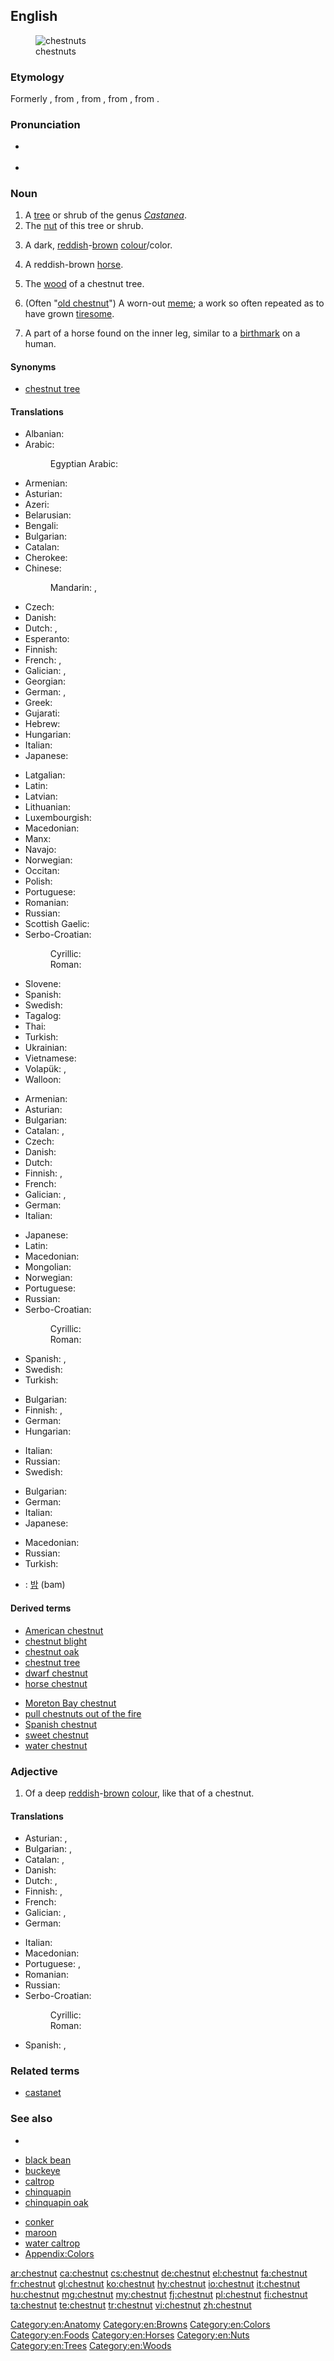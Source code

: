 ==English==
[[Image:Châtaignier 120807 1.jpg|thumb|chestnuts]]

===Etymology===
Formerly {{term|chesten|lang=en}} {{term|nut|lang=en}}, from {{etyl|enm}} {{term|chasteine|lang=enm}}, from {{etyl|fro}} {{term|chastaigne|lang=fro}}, from {{etyl|la}} {{term|castanea|lang=la}}, from {{etyl|grc}} {{term|καστάνεια|lang=grc|tr=kastaneia}}.

===Pronunciation===
* {{a|UK|US}} {{IPA|/ˈtʃɛs.nʌt/|/ˈtʃɛst.nʌt/}}
* {{audio|en-us-chestnut.ogg|Audio (US)}}

===Noun===
{{en-noun|s|-}}

# A [[tree]] or shrub of the genus ''[[Castanea]]''.
# The [[nut]] of this tree or shrub.
# {{uncountable}} A dark, [[reddish]]-[[brown]] [[colour]]/color.
#: {{color panel|551608}}
# A reddish-brown [[horse]].
# {{uncountable}} The [[wood]] of a chestnut tree.
# {{idiomatic}} (Often "[[old chestnut]]") A worn-out [[meme]]; a work so often repeated as to have grown [[tiresome]].
# A part of a horse found on the inner leg, similar to a [[birthmark]] on a human.

====Synonyms====
* {{sense|tree}} [[chestnut tree]]

====Translations====
{{trans-see|chestnut tree}}

{{trans-top|nut of the chestnut tree}}
* Albanian: {{t|sq|gështenjë|f}}
* Arabic: {{t-|ar|كستناء|f|tr=kastanaaʔ|sc=Arab}}
*: Egyptian Arabic: {{tø|arz|ابو فروة|m|tr=ʔabo farwa|sc=Arab}}
* Armenian: {{t-|hy|շագանակ|tr=šaganak}}
* Asturian: {{t-|ast|castaña|f}}
* Azeri: {{t+|az|şabalıd|xs=Azeri}}
* Belarusian: {{t-|be|каштан|m|tr=kaštán|xs=Belarusian}}
* Bengali: {{t-|bn|বাদামী|tr=bādāmī|sc=Beng}}
* Bulgarian: {{t+|bg|кестен|m}}
* Catalan: {{t-|ca|castanya|f}}
* Cherokee: {{t-|chr|ᏘᎵ|tr=tili|sc=Cher|xs=Cherokee}}
* Chinese:
*: Mandarin: {{t-|cmn|板栗|tr=bǎnlì|sc=Hani}}, {{t-|cmn|栗子|tr=lìzi|sc=Hani}}
* Czech: {{t+|cs|kaštan|m}}
* Danish: {{t-|da|kastanje|c}}
* Dutch: {{t-|nl|kastanje|f}}, {{t-|nl|tamme kastanje|f}}
* Esperanto: {{t-|eo|kaŝtano|xs=Esperanto}}
* Finnish: {{t+|fi|kastanja}}
* French: {{t+|fr|châtaigne|f}}, {{t+|fr|marron|m}}
* Galician: {{t+|gl|castaña|f}}, {{t-|gl|bullote|m}}
* Georgian: {{t-|ka|წაბლი|tr=cabli|sc=Geor|xs=Georgian}}
* German: {{t+|de|Kastanie|f}}, {{t-|de|Esskastanie|f}}
* Greek: {{t+|el|κάστανο|n}}
* Gujarati: {{t-|gu|ચેસ્ટનટ|tr=cēsṭanaṭa|sc=Gujr}}
* Hebrew: {{t+|he|ערמון|m}}
* Hungarian: {{t+|hu|gesztenye}}
* Italian: {{t+|it|castagna|f}}
* Japanese: {{t+|ja|栗|tr=kuri}}
{{trans-mid}}
* Latgalian: {{tø|ltg|kaštans}}
* Latin: {{t-|la|castanea|f}}
* Latvian: {{t-|lv|kastanis}}
* Lithuanian: {{t-|lt|kaštonas}}
* Luxembourgish: {{t-|lb|Käscht|f}}
* Macedonian: {{t-|mk|костен|m|tr=kósten}}
* Manx: {{t-|gv|castan|m}}
* Navajo: {{tø|nv|neeshchʼííłchííʼ}}
* Norwegian: {{t-|no|kastanje|m}}
* Occitan: {{t+|oc|castanha|f}}
* Polish: {{t+|pl|kasztan|m}}
* Portuguese: {{t+|pt|castanha|f}}
* Romanian: {{t-|ro|castană}}
* Russian: {{t+|ru|каштан|m|tr=kaštán}}
* Scottish Gaelic: {{t-|gd|castan|m}}
* Serbo-Croatian:
*: Cyrillic: {{t-|sh|кестен|m}}
*: Roman: {{t-|sh|kesten|m}}
* Slovene: {{t+|sl|kostanj|m}}
* Spanish: {{t+|es|castaña|f}}
* Swedish: {{t+|sv|kastanj|n}}
* Tagalog: {{t|tl|kastanyas}}
* Thai: {{t|th|ลูกเกาลัด|tr=lūk keālạd|sc=Thai}}
* Turkish: {{t+|tr|kestane}}
* Ukrainian: {{t-|uk|каштан|m|tr=kaštán|xs=Ukrainian}}
* Vietnamese: {{t-|vi|hạt dẻ|xs=Vietnamese}}
* Volapük: {{t-|vo|kätan}}, {{t-|vo|kätuk}}
* Walloon: {{t+|wa|cascagne|f}}
{{trans-bottom}}

{{trans-top|reddish-brown colour}}
* Armenian: {{t+|hy|շագանակագույն|tr=šaganakaguyn}}
* Asturian: {{t-|ast|marrón|m}}
* Bulgarian: {{t-|bg|кестеняв}}
* Catalan: {{t-|ca|castany|m}}, {{t+|ca|marró|m}}
* Czech: {{t-|cs|kaštanově hnědá|f}}
* Danish: {{t-|da|kastanjebrun}}
* Dutch: {{t+|nl|kastanjebruin|n}}
* Finnish: {{t-|fi|kastanjanruskea}}, {{t-|fi|pähkinänruskea}}
* French: {{t+|fr|marron|m}}
* Galician: {{t+|gl|castaño|m}}, {{t+|gl|marrón|m}}
* German: {{t-|de|Kastanienbraun|n}}
* Italian: {{t+|it|castano|f}}
{{trans-mid}}
* Japanese: {{t-|ja|栗色|tr=kuriiro}}
* Latin: {{t-|la|spadix|alt=spādīx}}
* Macedonian: {{t-|mk|костенлива|f|tr=kosténliva}}
* Mongolian:
* Norwegian: {{t-|no|kastanje}}
* Portuguese: {{t+|pt|castanho|m}}
* Russian: {{t+|ru|каштановый|tr=kaštánovyj}} {{qualifier|hair color}}
* Serbo-Croatian:
*: Cyrillic: {{t-|sh|кестењаста|f}}
*: Roman: {{t-|sh|kestenjasta|f}}
* Spanish: {{t+|es|castaño|m}}, {{t+|es|marrón|m}}
* Swedish: {{t-|sv|kastanjebrunt}}
* Turkish: {{t+|tr|kestane}}
{{trans-bottom}}

{{trans-top|reddish-brown horse}}
* Bulgarian: {{t-|bg|дорест кон}}
* Finnish: {{t-|fi|raudikko}}, {{t+|fi|rautias}}
* German: {{t+|de|Fuchs|m}}
* Hungarian: {{t+|hu|pej}}
{{trans-mid}}
* Italian: {{t+|it|castano|f}}
* Russian: {{t+|ru|гнедой|tr=gn'edój}}
* Swedish: {{t+|sv|fux}}
{{trans-bottom}}

{{trans-top|wood of a chestnut tree}}
* Bulgarian: {{t+|bg|кестен|m}}
* German: {{t+|de|Kastanie|f}}
* Italian: {{t+|it|castagneto|m}}
* Japanese: {{t-|ja|クリ材|tr=kurizai}}
{{trans-mid}}
* Macedonian: {{t-|mk|костен|m|tr=kósten}}
* Russian: {{t+|ru|каштан|m|tr=kaštán}}
* Turkish: {{t+|tr|kestane}}
{{trans-bottom}}

{{checktrans-top}}
<!--Remove this section once all of the translations below have been moved into the tables above.-->
* {{ttbc|ko}}: [[밤]] (bam)
{{trans-bottom}}

====Derived terms====
{{rel-top|terms derived from ''chestnut (noun)''}}
* [[American chestnut]]
* [[chestnut blight]]
* [[chestnut oak]]
* [[chestnut tree]]
* [[dwarf chestnut]]
* [[horse chestnut]]
{{rel-mid}}
* [[Moreton Bay chestnut]]
* [[pull chestnuts out of the fire]]
* [[Spanish chestnut]]
* [[sweet chestnut]]
* [[water chestnut]]
{{rel-bottom}}

===Adjective===
{{en-adj|-}}

# Of a deep [[reddish]]-[[brown]] [[colour]], like that of a chestnut.

====Translations====
{{trans-top|of a deep reddish-brown colour}}
* Asturian: {{t-|ast|castañu}}, {{t-|ast|marrón}}
* Bulgarian: {{t-|bg|кестеняв}}, {{t-|bg|кестењаст|m}}
* Catalan: {{t-|ca|castany}}, {{t+|ca|marró}}
* Danish: {{t-|da|kastanjebrun}}
* Dutch: {{t+|nl|kastanjebruin}}, {{t+|nl|kastanjebruine}}
* Finnish: {{t-|fi|punaruskea}}, {{t+|fi|rautias}}
* French: {{t+|fr|marron}}
* Galician: {{t+|gl|castaño}}, {{t+|gl|marrón}}
* German: {{t-|de|kastanienbraun}}
{{trans-mid}}
* Italian: {{t+|it|castano}} {{qualifier|of hair}}
* Macedonian: {{t-|mk|костенлива|f|tr=kosténliva}}
* Portuguese: {{t+|pt|castanho}}, {{t+|pt|marrom}}
* Romanian: {{t-|ro|roib}}
* Russian: {{t+|ru|каштановый|tr=kaštánovyj}} {{qualifier|hair color}}
* Serbo-Croatian:
*: Cyrillic: {{t-|sh|кестењаст}}
*: Roman: {{t-|sh|kestenjast}}
* Spanish: {{t+|es|castaño}}, {{t+|es|marrón}}
{{trans-bottom}}

===Related terms===
* [[castanet]]<!--related via Spanish-->

===See also===
* {{pedia}}
{{top2}}
* [[black bean]]
* [[buckeye]]
* [[caltrop]]
* [[chinquapin]]
* [[chinquapin oak]]
{{mid2}}
* [[conker]]
* [[maroon]]
* [[water caltrop]]
* [[Appendix:Colors]]
{{bottom}}

[[Category:en:Anatomy]]
[[Category:en:Browns]]
[[Category:en:Colors]]
[[Category:en:Foods]]
[[Category:en:Horses]]
[[Category:en:Nuts]]
[[Category:en:Trees]]
[[Category:en:Woods]]

[[ar:chestnut]]
[[ca:chestnut]]
[[cs:chestnut]]
[[de:chestnut]]
[[el:chestnut]]
[[fa:chestnut]]
[[fr:chestnut]]
[[gl:chestnut]]
[[ko:chestnut]]
[[hy:chestnut]]
[[io:chestnut]]
[[it:chestnut]]
[[hu:chestnut]]
[[mg:chestnut]]
[[my:chestnut]]
[[fj:chestnut]]
[[pl:chestnut]]
[[fi:chestnut]]
[[ta:chestnut]]
[[te:chestnut]]
[[tr:chestnut]]
[[vi:chestnut]]
[[zh:chestnut]]